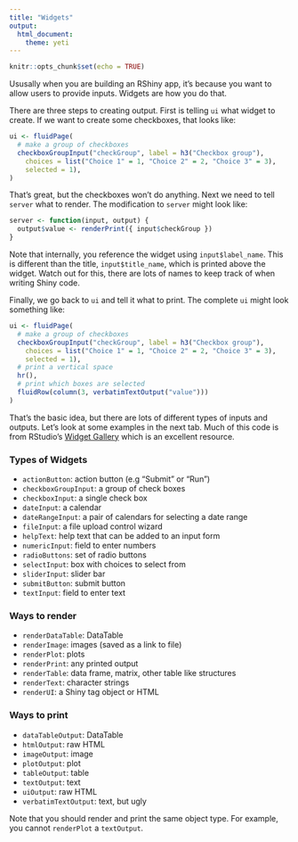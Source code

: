 ```yaml
---
title: "Widgets"
output: 
  html_document:
    theme: yeti
---
```


```r
knitr::opts_chunk$set(echo = TRUE)
```

Ususally when you are building an RShiny app, it's because you want to allow users to provide inputs. Widgets are how you do that. 

There are three steps to creating output. First is telling `ui` what widget to create. If we want to create some checkboxes, that looks like:

```r
ui <- fluidPage(
  # make a group of checkboxes
  checkboxGroupInput("checkGroup", label = h3("Checkbox group"), 
    choices = list("Choice 1" = 1, "Choice 2" = 2, "Choice 3" = 3),
    selected = 1),
)
```

That's great, but the checkboxes won't do anything. Next we need to tell `server` what to render. The modification to `server` might look like: 

```r
server <- function(input, output) {
  output$value <- renderPrint({ input$checkGroup })
}
```

Note that internally, you reference the widget using `input$label_name`. This is different than the title, `input$title_name`, which is printed above the widget. Watch out for this, there are lots of names to keep track of when writing Shiny code. 

Finally, we go back to `ui` and tell it what to print. The complete `ui` might look something like:

```r
ui <- fluidPage(
  # make a group of checkboxes
  checkboxGroupInput("checkGroup", label = h3("Checkbox group"), 
    choices = list("Choice 1" = 1, "Choice 2" = 2, "Choice 3" = 3),
    selected = 1),
  # print a vertical space
  hr(),
  # print which boxes are selected
  fluidRow(column(3, verbatimTextOutput("value")))
)
```

That's the basic idea, but there are lots of different types of inputs and outputs. Let's look at some examples in the next tab. Much of this code is from RStudio's [Widget Gallery](https://shiny.rstudio.com/gallery/widget-gallery.html) which is an excellent resource.

### Types of Widgets

  * `actionButton`: action button (e.g "Submit" or "Run")
  * `checkboxGroupInput`:	a group of check boxes
  * `checkboxInput`:	a single check box
  * `dateInput`:	a calendar 
  * `dateRangeInput`:	a pair of calendars for selecting a date range
  * `fileInput`:	a file upload control wizard
  * `helpText`:	help text that can be added to an input form
  * `numericInput`: field to enter numbers
  * `radioButtons`: set of radio buttons
  * `selectInput`: box with choices to select from
  * `sliderInput`: slider bar
  * `submitButton`:	submit button
  * `textInput`: field to enter text

### Ways to render

  * `renderDataTable`:	DataTable
  * `renderImage`:	images (saved as a link to file)
  * `renderPlot`:	plots
  * `renderPrint`:	any printed output
  * `renderTable`:	data frame, matrix, other table like structures
  * `renderText`:	character strings
  * `renderUI`:	a Shiny tag object or HTML

### Ways to print

  * `dataTableOutput`:	DataTable
  * `htmlOutput`:	raw HTML
  * `imageOutput`:	image
  * `plotOutput`:	plot
  * `tableOutput`:	table
  * `textOutput`:	text
  * `uiOutput`:	raw HTML
  * `verbatimTextOutput`:	text, but ugly

Note that you should render and print the same object type. For example, you cannot `renderPlot` a `textOutput`.

